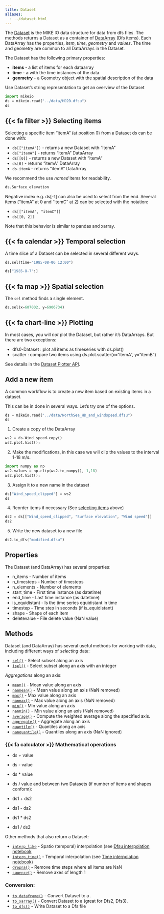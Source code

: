 ```yaml
---
title: Dataset
aliases:
  - ../dataset.html
---
```


The [Dataset](`mikeio.Dataset`) is the MIKE IO data structure 
for data from dfs files. 
The [](`mikeio.read`) methods returns a Dataset as a container of [DataArray](`mikeio.DataArray`) (Dfs items). Each DataArray has the properties, *item*, *time*, *geometry* and *values*. The time and geometry are common to all DataArrays in the Dataset. 

The Dataset has the following primary properties: 

* **items** - a list of [](`mikeio.ItemInfo`) items for each dataarray
* **time** - a [](`pandas.DatetimeIndex`) with the time instances of the data
* **geometry** - a Geometry object with the spatial description of the data


Use Dataset's string representation to get an overview of the Dataset


```python
import mikeio
ds = mikeio.read("../data/HD2D.dfsu")
ds
```

## {{< fa filter >}} Selecting items

Selecting a specific item "itemA" (at position 0) from a Dataset ds can be done with:

* `ds[["itemA"]]` - returns a new Dataset with "itemA"
* `ds["itemA"]` - returns "itemA" DataArray
* `ds[[0]]` - returns a new Dataset with "itemA" 
* `ds[0]` - returns "itemA" DataArray
* `ds.itemA` - returns "itemA" DataArray

We recommend the use *named* items for readability. 

```python
ds.Surface_elevation
```

Negative index e.g. ds[-1] can also be used to select from the end. 
Several items ("itemA" at 0 and "itemC" at 2) can be selected with the notation:

* `ds[["itemA", "itemC"]]`
* `ds[[0, 2]]`

Note that this behavior is similar to pandas and xarray.


## {{< fa calendar >}} Temporal selection

A time slice of a Dataset can be selected in several different ways. 

```python
ds.sel(time="1985-08-06 12:00")
```

```python
ds["1985-8-7":]
```

## {{< fa map >}} Spatial selection

The `sel` method finds a single element.

```python
ds.sel(x=607002, y=6906734)
```


## {{< fa chart-line >}} Plotting

In most cases, you will *not* plot the Dataset, but rather it's DataArrays. But there are two exceptions: 

* dfs0-Dataset : plot all items as timeseries with ds.plot()
* scatter : compare two items using ds.plot.scatter(x="itemA", y="itemB")

See details in the [Dataset Plotter API](`mikeio.dataset._data_plot._DatasetPlotter`).


## Add a new item

A common workflow is to create a new item based on existing items in a dataset.

This can be in done in several ways. Let's try one of the options.

```python
ds = mikeio.read("../data/NorthSea_HD_and_windspeed.dfsu")
ds
```

1. Create a copy of the DataArray

```python
ws2 = ds.Wind_speed.copy()
ws2.plot.hist();
```

2. Make the modifications, in this case we will clip the values to the interval 1-18 m/s.

```python
import numpy as np
ws2.values = np.clip(ws2.to_numpy(), 1,18)
ws2.plot.hist();
```

3. Assign it to a new name in the dataset

```python
ds["Wind_speed_clipped"] = ws2
ds
```

4. Reorder items if necessary (See [selecting items](#selecting-items) above)

```python
ds2 = ds[["Wind_speed_clipped", "Surface elevation", "Wind speed"]]
ds2
```

5. Write the new dataset to a new file

```python
ds2.to_dfs("modified.dfsu")
```


## Properties
The Dataset (and DataArray) has several properties:

* n_items - Number of items
* n_timesteps - Number of timesteps
* n_elements - Number of elements
* start_time - First time instance (as datetime)
* end_time - Last time instance (as datetime)
* is_equidistant - Is the time series equidistant in time
* timestep - Time step in seconds (if is_equidistant)
* shape - Shape of each item
* deletevalue - File delete value (NaN value)

## Methods

Dataset (and DataArray) has several useful methods for working with data, 
including different ways of *selecting* data:

* [`sel()`](`mikeio.Dataset.sel`) - Select subset along an axis
* [`isel()`](`mikeio.Dataset.isel`) - Select subset along an axis with an integer

*Aggregations* along an axis:

* [`mean()`](`mikeio.Dataset.mean`) - Mean value along an axis
* [`nanmean()`](`mikeio.Dataset.nanmean`) - Mean value along an axis (NaN removed)
* [`max()`](`mikeio.Dataset.max`) - Max value along an axis
* [`nanmax()`](`mikeio.Dataset.nanmax`) - Max value along an axis (NaN removed)
* [`min()`](`mikeio.Dataset.min`) - Min value along an axis
* [`nanmin()`](`mikeio.Dataset.nanmin`) - Min value along an axis (NaN removed)
* [`average()`](`mikeio.Dataset.average`) - Compute the weighted average along the specified axis.
* [`aggregate()`](`mikeio.Dataset.aggregate`) - Aggregate along an axis
* [`quantile()`](`mikeio.Dataset.quantile`) - Quantiles along an axis
* [`nanquantile()`](`mikeio.Dataset.nanquantile`) - Quantiles along an axis (NaN ignored)

### {{< fa calculator >}} Mathematical operations

* ds + value
* ds - value
* ds * value
* ds / value
and between two Datasets (if number of items and shapes conform):

* ds1 + ds2
* ds1 - ds2
* ds1 * ds2
* ds1 / ds2

Other methods that also return a Dataset:

* [`interp_like`](`mikeio.Dataset.interp_like`) - Spatio (temporal) interpolation (see [Dfsu interpolation notebook](../examples/dfsu/spatial_interpolation.qmd)
* [`interp_time()`](`mikeio.Dataset.interp_time`) - Temporal interpolation (see [Time interpolation notebook](../examples/Time-interpolation.qmd))
* [`dropna()`](`mikeio.Dataset.dropna`) - Remove time steps where all items are NaN
* [`squeeze()`](`mikeio.Dataset.squeeze`) - Remove axes of length 1

### Conversion:

* [`to_dataframe()`](`mikeio.Dataset.to_dataframe`) - Convert Dataset to a [](`pandas.DataFrame`).
* [`to_xarray()`](`mikeio.Dataset.to_xarray`) - Convert Dataset to a [](`xarray.Dataset`) (great for Dfs2, Dfs3).
* [`to_dfs()`](`mikeio.Dataset.to_dfs`) - Write Dataset to a Dfs file



